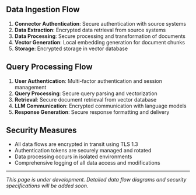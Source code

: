 ## Data Ingestion Flow

1. **Connector Authentication**: Secure authentication with source systems
2. **Data Extraction**: Encrypted data retrieval from source systems
3. **Data Processing**: Secure processing and transformation of documents
4. **Vector Generation**: Local embedding generation for document chunks
5. **Storage**: Encrypted storage in vector database

## Query Processing Flow

1. **User Authentication**: Multi-factor authentication and session management
2. **Query Processing**: Secure query parsing and vectorization
3. **Retrieval**: Secure document retrieval from vector database
4. **LLM Communication**: Encrypted communication with language models
5. **Response Generation**: Secure response formatting and delivery

## Security Measures

- All data flows are encrypted in transit using TLS 1.3
- Authentication tokens are securely managed and rotated
- Data processing occurs in isolated environments
- Comprehensive logging of all data access and modifications

---

*This page is under development. Detailed data flow diagrams and security specifications will be added soon.* 
